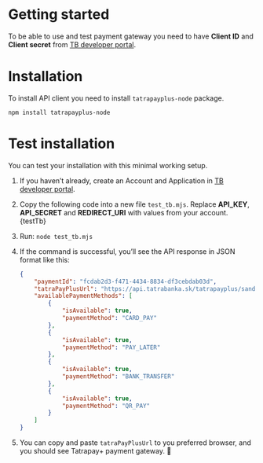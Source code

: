 
# Getting started

To be able to use and test payment gateway you need to have **Client ID** and **Client secret** from [TB developer portal](https://developer.tatrabanka.sk/).

# Installation

To install API client you need to install `tatrapayplus-node` package.
```npm
npm install tatrapayplus-node
```

# Test installation

You can test your installation with this minimal working setup.

1. If you haven’t already, create an Account and Application in [TB developer portal](https://developer.tatrabanka.sk/).
2. Copy the following code into a new file `test_tb.mjs`. Replace **API_KEY**, **API_SECRET** and **REDIRECT_URI** with values from your account.
    <CodeBlock language="jsx">{testTb}</CodeBlock>

3. Run: `node test_tb.mjs`
4. If the command is successful, you’ll see the API response in JSON format like this:
    ```json
    {
        "paymentId": "fcdab2d3-f471-4434-8834-df3cebdab03d",
        "tatraPayPlusUrl": "https://api.tatrabanka.sk/tatrapayplus/sandbox/v1/auth?paymentId=xxxx&client_id=xxxx&hmac=xxxx",
        "availablePaymentMethods": [
            {
                "isAvailable": true,
                "paymentMethod": "CARD_PAY"
            },
            {
                "isAvailable": true,
                "paymentMethod": "PAY_LATER"
            },
            {
                "isAvailable": true,
                "paymentMethod": "BANK_TRANSFER"
            },
            {
                "isAvailable": true,
                "paymentMethod": "QR_PAY"
            }
        ]
    }
    ```
5. You can copy and paste `tatraPayPlusUrl` to you preferred browser, and you should see Tatrapay+ payment gateway. 🎉


